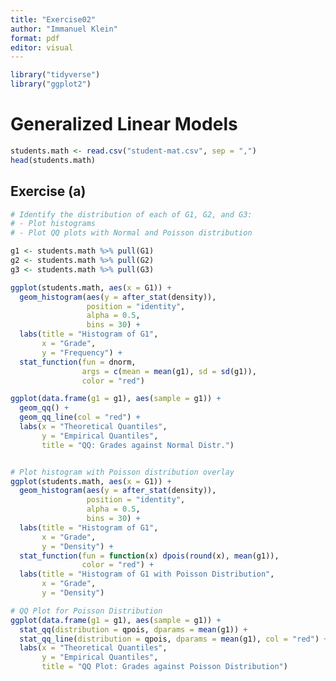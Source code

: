 ```yaml
---
title: "Exercise02"
author: "Immanuel Klein"
format: pdf
editor: visual
---
```


```r
library("tidyverse")
library("ggplot2")
```

# Generalized Linear Models

```r
students.math <- read.csv("student-mat.csv", sep = ",")
head(students.math)
```

## Exercise (a)

```r
# Identify the distribution of each of G1, G2, and G3:
# - Plot histograms
# - Plot QQ plots with Normal and Poisson distribution

g1 <- students.math %>% pull(G1)
g2 <- students.math %>% pull(G2)
g3 <- students.math %>% pull(G3)

ggplot(students.math, aes(x = G1)) + 
  geom_histogram(aes(y = after_stat(density)), 
                 position = "identity", 
                 alpha = 0.5, 
                 bins = 30) + 
  labs(title = "Histogram of G1", 
       x = "Grade", 
       y = "Frequency") +
  stat_function(fun = dnorm, 
                args = c(mean = mean(g1), sd = sd(g1)), 
                color = "red")

ggplot(data.frame(g1 = g1), aes(sample = g1)) +
  geom_qq() +
  geom_qq_line(col = "red") +
  labs(x = "Theoretical Quantiles",
       y = "Empirical Quantiles",
       title = "QQ: Grades against Normal Distr.")


# Plot histogram with Poisson distribution overlay
ggplot(students.math, aes(x = G1)) + 
  geom_histogram(aes(y = after_stat(density)), 
                 position = "identity", 
                 alpha = 0.5, 
                 bins = 30) + 
  labs(title = "Histogram of G1", 
       x = "Grade", 
       y = "Density") +
  stat_function(fun = function(x) dpois(round(x), mean(g1)), 
                color = "red") +
  labs(title = "Histogram of G1 with Poisson Distribution",
       x = "Grade",
       y = "Density")

# QQ Plot for Poisson Distribution
ggplot(data.frame(g1 = g1), aes(sample = g1)) +
  stat_qq(distribution = qpois, dparams = mean(g1)) +
  stat_qq_line(distribution = qpois, dparams = mean(g1), col = "red") +
  labs(x = "Theoretical Quantiles",
       y = "Empirical Quantiles",
       title = "QQ Plot: Grades against Poisson Distribution")

```
